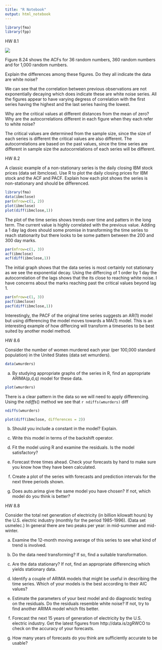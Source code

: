```yaml
---
title: "R Notebook"
output: html_notebook
---
```


```r
library(fma)
library(fpp)
```


HW  8.1

![](https://raw.githubusercontent.com/ChristopheHunt/MSDA---Coursework/master/Data%20624/Homework%206/8.1.image.PNG)

Figure 8.24 shows the ACFs for 36 random numbers, 360 random numbers and for 1,000 random numbers.

Explain the differences among these figures. Do they all indicate the data are white noise?

We can see that the correlation between previous observations are not exponentially decaying which does indicate these are white noise series. All the figures appear to have varying degress of correlation with the first series having the highest and the last series having the lowest. 

Why are the critical values at different distances from the mean of zero? Why are the autocorrelations different in each figure when they each refer to white noise?

The critical values are determined from the sample size, since the size of each series is different the critical values are also different. The autocorrelations are based on the past values, since the time series are different in sample size the autocorrelations of each series will be different. 

HW  8.2

A classic example of a non-stationary series is the daily closing IBM stock prices (data set ibmclose). Use R to plot the daily closing prices for IBM stock and the ACF and PACF. Explain how each plot shows the series is non-stationary and should be differenced.

```r
library(fma)
data(ibmclose)
par(mfrow=c(1, 2))
plot(ibmclose)
plot(diff(ibmclose,1))
```

The plot of the time series shows trends over time and patters in the long term. The current value is highly correlated with the previous value. Adding a 1 day lag does should some promise in transforming the time series to reach stationarity but there looks to be some pattern between the 200 and 300 day marks. 

```r
par(mfrow=c(1, 3))
acf(ibmclose)
acf(diff(ibmclose,1))
```
The initial graph shows that the data series is most certainly not stationary as we see the exponential decay. Using the differcing of 1 order by 1 day the autocorrelation of the lags shows that the its close to reaching white noise. I have concerns about the marks reaching past the critical values beyond lag 1. 

```r
par(mfrow=c(1, 3))
pacf(ibmclose)
pacf(diff(ibmclose,1))
```

Interestingly, the PACF of the original time series suggests an AR(1) model but using differencing the model moves towards a MA(1) model. This is an interesting example of how differcing will transform a timeseries to be best suited by another model method. 

HW  8.6 

Consider the number of women murdered each year (per 100,000 standard population) in the United States (data set wmurders).

```r
data(wmurders)
```


a. By studying appropriate graphs of the series in R, find an appropriate ARIMA(p,d,q) model for these data.

```r
plot(wmurders)
```
There is a clear pattern in the data so we will need to apply differencing. Using the $ndiffs()$ method we see that `r ndiffs(wmurders)` diff

```r
ndiffs(wmurders)
```

```r
plot(diff(ibmclose, differences = 2))
```


b. Should you include a constant in the model? Explain.

c. Write this model in terms of the backshift operator.

d. Fit the model using R and examine the residuals. Is the model satisfactory?

e. Forecast three times ahead. Check your forecasts by hand to make sure you know how they have been calculated.

f. Create a plot of the series with forecasts and prediction intervals for the next three periods shown.

g. Does auto.arima give the same model you have chosen? If not, which model do you think is better?

HW  8.8

Consider the total net generation of electricity (in billion kilowatt hours) by the U.S. electric industry (monthly for the period 1985-1996). (Data set usmelec.) In general there are two peaks per year: in mid-summer and mid-winter.

a. Examine the 12-month moving average of this series to see what kind of trend is involved.

b. Do the data need transforming? If so, find a suitable transformation.

c. Are the data stationary? If not, find an appropriate differencing which yields stationary data.

d. Identify a couple of ARIMA models that might be useful in describing the time series. Which of your models is the best according to their AIC values?

e. Estimate the parameters of your best model and do diagnostic testing on the residuals. Do the residuals resemble white noise? If not, try to find another ARIMA model which fits better.

f. Forecast the next 15 years of generation of electricity by the U.S. electric industry. Get the latest figures from http://data.is/zgRWCO to check on the accuracy of your forecasts.

g. How many years of forecasts do you think are sufficiently accurate to be usable?
